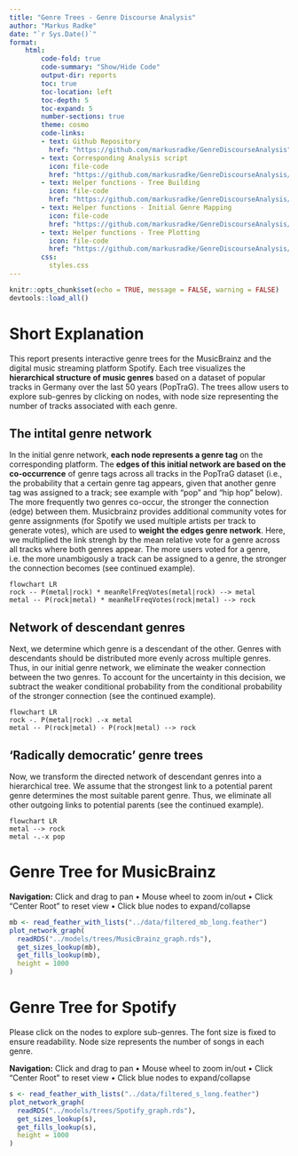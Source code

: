 ```yaml
---
title: "Genre Trees - Genre Discourse Analysis"
author: "Markus Radke"
date: "`r Sys.Date()`"
format: 
    html: 
        code-fold: true
        code-summary: "Show/Hide Code"
        output-dir: reports
        toc: true
        toc-location: left
        toc-depth: 5
        toc-expand: 5
        number-sections: true
        theme: cosmo
        code-links:
        - text: Github Repository
          href: "https://github.com/markusradke/GenreDiscourseAnalysis"
        - text: Corresponding Analysis script
          icon: file-code
          href: "https://github.com/markusradke/GenreDiscourseAnalysis/blob/main/analysis/01_build_genre_trees.R"
        - text: Helper functions - Tree Building
          icon: file-code
          href: "https://github.com/markusradke/GenreDiscourseAnalysis/blob/main/R/build_genre_tree.R"
        - text: Helper functions - Initial Genre Mapping
          icon: file-code
          href: "https://github.com/markusradke/GenreDiscourseAnalysis/blob/main/R/map_genres.R"
        - text: Helper functions - Tree Plotting
          icon: file-code
          href: "https://github.com/markusradke/GenreDiscourseAnalysis/blob/main/R/make_network_graph.R"
        css: 
          styles.css
---
```

```r
knitr::opts_chunk$set(echo = TRUE, message = FALSE, warning = FALSE)
devtools::load_all()
```	

# Short Explanation
This report presents interactive genre trees for the MusicBrainz and the digital music streaming platform Spotify. Each tree visualizes the **hierarchical structure of music genres** based on a dataset of popular tracks in Germany over the last 50 years (PopTraG). The trees allow users to explore sub-genres by clicking on nodes, with node size representing the number of tracks associated with each genre. 

## The intital genre network
In the initial genre network, **each node represents a genre tag** on the corresponding platform. The **edges of this initial network are based on the co-occurrence** of genre tags across all tracks in the PopTraG dataset (i.e., the probability that a certain genre tag appears, given that another genre tag was assigned to a track; see example with "pop" and "hip hop" below). The more frequently two genres co-occur, the stronger the connection (edge) between them. Musicbrainz provides additional community votes for genre assignments (for Spotify we used multiple artists per track to generate votes), which are used to **weight the edges genre network**. Here, we multiplied the link strengh by the mean relative vote for a genre across all tracks where both genres appear. The more users voted for a genre, i.e. the more unambigously a track can be assigned to a genre, the stronger the connection becomes (see continued example).



```mermaid
flowchart LR
rock -- P(metal|rock) * meanRelFreqVotes(metal|rock) --> metal
metal -- P(rock|metal) * meanRelFreqVotes(rock|metal) --> rock
```

## Network of descendant genres
Next, we determine which genre is a descendant of the other. Genres with descendants should be distributed more evenly across multiple genres. Thus, in our initial genre network, we eliminate the weaker connection between the two genres. To account for the uncertainty in this decision, we subtract the weaker conditional probability from the conditional probability of the stronger connection (see the continued example).  

```mermaid
flowchart LR
rock -. P(metal|rock) .-x metal
metal -- P(rock|metal) - P(rock|metal) --> rock
```

## 'Radically democratic' genre trees
Now, we transform the directed network of descendant genres into a hierarchical tree. We assume that the strongest link to a potential parent genre determines the most suitable parent genre. Thus, we eliminate all other outgoing links to potential parents (see the continued example).

```mermaid
flowchart LR
metal --> rock
metal -.-x pop
```

<!-- ## Genre mapping
For performing classification tasks later on, we need to transform our multilabel genre assignments into single-label assignements. Therefore, we choose the initial genre from each track's user assigned tags. We identify the most appropriate initial genre by following the path from the root of the tree to the leaf genres, always choosing the path with the highest number of votes down all sub-branches in the tracks genre list. When we reach a genre that has no heirs in the track's genre list, we assign this genre as the initial genre for this track. -->

<!-- Was ist mit einem Fall, wo zwar ein Track in einem Tiefen Genre ist, aber nicht der gesamte Path? Das könnte zum Beispiel Classical erklären in den Leafs? Die bleiben vielleicht alle bei Classic Rock stecken und kommen gar nicht zu classical -->

<!-- TODO: Make an example plot / multiple example plots -->

# Genre Tree for MusicBrainz

:::{.column-screen-inset-right}
:::{.plot-container}
**Navigation:** Click and drag to pan • Mouse wheel to zoom in/out • Click "Center Root" to reset view • Click blue nodes to expand/collapse
```r
mb <- read_feather_with_lists("../data/filtered_mb_long.feather")
plot_network_graph(
  readRDS("../models/trees/MusicBrainz_graph.rds"),
  get_sizes_lookup(mb),
  get_fills_lookup(mb), 
  height = 1000
)
```
:::
:::

# Genre Tree for Spotify
Please click on the nodes to explore sub-genres. The font size is fixed to ensure readability. Node size represents the number of songs in each genre.

:::{.column-screen-inset-right}
:::{.plot-container}
**Navigation:** Click and drag to pan • Mouse wheel to zoom in/out • Click "Center Root" to reset view • Click blue nodes to expand/collapse
```r
s <- read_feather_with_lists("../data/filtered_s_long.feather")
plot_network_graph(
  readRDS("../models/trees/Spotify_graph.rds"),
  get_sizes_lookup(s),
  get_fills_lookup(s), 
  height = 1000
)
```
:::

:::